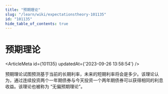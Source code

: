 ```yaml
---
title: "预期理论"
slug: "/learn/wiki/expectationstheory-101135"
id: "101135"
hide_table_of_contents: true
---
```



# 预期理论

<ArticleMeta id={101135} updatedAt={'2023-09-26 13:58:54'} />
<div className='border-solid border-b border-t-0 my-4 border-[var(--ifm-color-gray-300)]' />

预期理论试图预测基于当前的长期利率，未来的短期利率将会是多少。该理论认为，通过连续投资两个一年期债券与今天投资一个两年期债券可以获得相同的利息收益。该理论也被称为 “无偏预期理论”。
